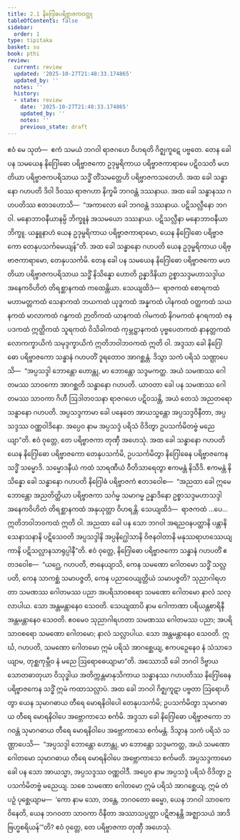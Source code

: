 ```yaml
---
title: 2.1 နိဂြေါဓပရိဗ္ဗာဇကဝတ္ထု
tableOfContents: false
sidebar:
  order: 1
type: tipitaka
basket: su
book: pthi
review:
  current: review
  updated: '2025-10-27T21:48:33.174865'
  updated_by: ''
  notes: ''
  history:
  - state: review
    date: '2025-10-27T21:48:33.174865'
    updated_by: ''
    notes: ''
    previous_state: draft
---
```



<ReviewStatus review={frontmatter.review} showDetails={true} />

<HypothesisAnnotation frontmatter={frontmatter} />

<DynamicBreadcrumb />

<Division number="49" book="pthi" e="ch" v="8" p="30">

<Paragraph number="109" book="pthi">
ဧဝံ မေ သုတံ—  ဧကံ သမယံ ဘဂဝါ ရာဇဂဟေ ဝိဟရတိ ဂိဇ္ဈကူဋေ ပဗ္ဗတေ. တေန ခေါ ပန သမယေန နိဂြေါဓော ပရိဗ္ဗာဇကော ဥဒုမ္ဗရိကာယ ပရိဗ္ဗာဇကာရာမေ ပဋိဝသတိ မဟတိယာ ပရိဗ္ဗာဇကပရိသာယ သဒ္ဓိံ တိံသမတ္တေဟိ ပရိဗ္ဗာဇကသတေဟိ. အထ ခေါ သန္ဓာနော ဂဟပတိ ဒိဝါ ဒိဝဿ ရာဇဂဟာ နိက္ခမိ ဘဂဝန္တံ ဒဿနာယ. အထ ခေါ သန္ဓာနဿ ဂဟပတိဿ ဧတဒဟောသိ—  “အကာလော ခေါ ဘဂဝန္တံ ဒဿနာယ. ပဋိသလ္လီနော ဘဂဝါ. မနောဘာဝနီယာနမ္ပိ ဘိက္ခူနံ အသမယော ဒဿနာယ. ပဋိသလ္လီနာ မနောဘာဝနီယာ ဘိက္ခူ. ယန္နူနာဟံ ယေန ဥဒုမ္ဗရိကာယ ပရိဗ္ဗာဇကာရာမော, ယေန နိဂြေါဓော ပရိဗ္ဗာဇကော တေနုပသင်္ကမေယျန်”တိ. အထ ခေါ သန္ဓာနော ဂဟပတိ ယေန ဥဒုမ္ဗရိကာယ ပရိဗ္ဗာဇကာရာမော, တေနုပသင်္ကမိ.
</Paragraph>

</Division>
<Division number="50" book="pthi" e="ch" v="8" p="30">

<Paragraph number="110" book="pthi">
တေန ခေါ ပန သမယေန နိဂြေါဓော ပရိဗ္ဗာဇကော မဟတိယာ ပရိဗ္ဗာဇကပရိသာယ သဒ္ဓိံ နိသိန္နော ဟောတိ ဥန္နာဒိနိယာ ဥစ္စာသဒ္ဒမဟာသဒ္ဒါယ အနေကဝိဟိတံ တိရစ္ဆာနကထံ ကထေန္တိယာ. သေယျထိဒံ—  ရာဇကထံ စောရကထံ မဟာမတ္တကထံ သေနာကထံ ဘယကထံ ယုဒ္ဓကထံ အန္နကထံ ပါနကထံ ဝတ္ထကထံ သယနကထံ မာလာကထံ ဂန္ဓကထံ ဉာတိကထံ ယာနကထံ ဂါမကထံ နိဂမကထံ နဂရကထံ ဇနပဒကထံ ဣတ္ထိကထံ သူရကထံ ဝိသိခါကထံ ကုမ္ဘဋ္ဌာနကထံ ပုဗ္ဗပေတကထံ နာနတ္တကထံ လောကက္ခာယိကံ သမုဒ္ဒက္ခာယိကံ ဣတိဘဝါဘဝကထံ ဣတိ ဝါ.
</Paragraph>

</Division>
<Division number="51" book="pthi" e="ch" v="8" p="30">

<Paragraph number="111" book="pthi">
အဒ္ဒသာ ခေါ နိဂြေါဓော ပရိဗ္ဗာဇကော သန္ဓာနံ ဂဟပတိံ ဒူရတောဝ အာဂစ္ဆန္တံ. ဒိသွာ သကံ ပရိသံ သဏ္ဌာပေသိ—  “အပ္ပသဒ္ဒါ ဘောန္တော ဟောန္တု, မာ ဘောန္တော သဒ္ဒမကတ္ထ. အယံ သမဏဿ ဂေါတမဿ သာဝကော အာဂစ္ဆတိ သန္ဓာနော ဂဟပတိ. ယာဝတာ ခေါ ပန သမဏဿ ဂေါတမဿ သာဝကာ ဂိဟီ ဩဒါတဝသနာ ရာဇဂဟေ ပဋိဝသန္တိ, အယံ တေသံ အညတရော သန္ဓာနော ဂဟပတိ. အပ္ပသဒ္ဒကာမာ ခေါ ပနေတေ အာယသ္မန္တော အပ္ပသဒ္ဒဝိနီတာ, အပ္ပသဒ္ဒဿ ဝဏ္ဏဝါဒိနော. အပ္ပေဝ နာမ အပ္ပသဒ္ဒံ ပရိသံ ဝိဒိတွာ ဥပသင်္ကမိတဗ္ဗံ မညေယျာ”တိ. ဧဝံ ဝုတ္တေ, တေ ပရိဗ္ဗာဇကာ တုဏှီ အဟေသုံ.
</Paragraph>

</Division>
<Division number="52" book="pthi" e="ch" v="8" p="31">

<Paragraph number="112" book="pthi">
အထ ခေါ သန္ဓာနော ဂဟပတိ ယေန နိဂြေါဓော ပရိဗ္ဗာဇကော တေနုပသင်္ကမိ, ဥပသင်္ကမိတွာ နိဂြေါဓေန ပရိဗ္ဗာဇကေန သဒ္ဓိံ သမ္မောဒိ. သမ္မောဒနီယံ ကထံ သာရဏီယံ ဝီတိသာရေတွာ ဧကမန္တံ နိသီဒိ. ဧကမန္တံ နိသိန္နော ခေါ သန္ဓာနော ဂဟပတိ နိဂြေါဓံ ပရိဗ္ဗာဇကံ ဧတဒဝေါစ—  “အညထာ ခေါ ဣမေ ဘောန္တော အညတိတ္ထိယာ ပရိဗ္ဗာဇကာ သင်္ဂမ္မ သမာဂမ္မ ဥန္နာဒိနော ဥစ္စာသဒ္ဒမဟာသဒ္ဒါ အနေကဝိဟိတံ တိရစ္ဆာနကထံ အနုယုတ္တာ ဝိဟရန္တိ. သေယျထိဒံ—  ရာဇကထံ …ပေ…  ဣတိဘဝါဘဝကထံ ဣတိ ဝါ. အညထာ ခေါ ပန သော ဘဂဝါ အရညဝနပတ္ထာနိ ပန္တာနိ သေနာသနာနိ ပဋိသေဝတိ အပ္ပသဒ္ဒါနိ အပ္ပနိဂ္ဃေါသာနိ ဝိဇနဝါတာနိ မနုဿရာဟဿေယျကာနိ ပဋိသလ္လာနသာရုပ္ပါနီ”တိ.
</Paragraph>

</Division>
<Division number="53" book="pthi" e="ch" v="8" p="31">

<Paragraph number="113" book="pthi">
ဧဝံ ဝုတ္တေ, နိဂြေါဓော ပရိဗ္ဗာဇကော သန္ဓာနံ ဂဟပတိံ ဧတဒဝေါစ—  “ယဂ္ဃေ, ဂဟပတိ, ဇာနေယျာသိ, ကေန သမဏော ဂေါတမော သဒ္ဓိံ သလ္လပတိ, ကေန သာကစ္ဆံ သမာပဇ္ဇတိ, ကေန ပညာဝေယျတ္တိယံ သမာပဇ္ဇတိ? သုညာဂါရဟတာ သမဏဿ ဂေါတမဿ ပညာ အပရိသာဝစရော သမဏော ဂေါတမော နာလံ သလ္လာပါယ. သော အန္တမန္တာနေဝ သေဝတိ. သေယျထာပိ နာမ ဂေါကာဏာ ပရိယန္တစာရိနီ အန္တမန္တာနေဝ သေဝတိ. ဧဝမေဝ သုညာဂါရဟတာ သမဏဿ ဂေါတမဿ ပညာ; အပရိသာဝစရော သမဏော ဂေါတမော; နာလံ သလ္လာပါယ. သော အန္တမန္တာနေဝ သေဝတိ. ဣင်္ဃ, ဂဟပတိ, သမဏော ဂေါတမော ဣမံ ပရိသံ အာဂစ္ဆေယျ, ဧကပဉှေနေဝ နံ သံသာဒေယျာမ, တုစ္ဆကုမ္ဘီဝ နံ မညေ ဩရောဓေယျာမာ”တိ.
</Paragraph>

</Division>
<Division number="54" book="pthi" e="ch" v="8" p="31">

<Paragraph number="114" book="pthi">
အဿောသိ ခေါ ဘဂဝါ ဒိဗ္ဗာယ သောတဓာတုယာ ဝိသုဒ္ဓါယ အတိက္ကန္တမာနုသိကာယ သန္ဓာနဿ ဂဟပတိဿ နိဂြေါဓေန ပရိဗ္ဗာဇကေန သဒ္ဓိံ ဣမံ ကထာသလ္လာပံ. အထ ခေါ ဘဂဝါ ဂိဇ္ဈကူဋာ ပဗ္ဗတာ ဩရောဟိတွာ ယေန သုမာဂဓာယ တီရေ မောရနိဝါပေါ တေနုပသင်္ကမိ; ဥပသင်္ကမိတွာ သုမာဂဓာယ တီရေ မောရနိဝါပေ အဗ္ဘောကာသေ စင်္ကမိ. အဒ္ဒသာ ခေါ နိဂြေါဓော ပရိဗ္ဗာဇကော ဘဂဝန္တံ သုမာဂဓာယ တီရေ မောရနိဝါပေ အဗ္ဘောကာသေ စင်္ကမန္တံ. ဒိသွာန သကံ ပရိသံ သဏ္ဌာပေသိ—  “အပ္ပသဒ္ဒါ ဘောန္တော ဟောန္တု, မာ ဘောန္တော သဒ္ဒမကတ္ထ, အယံ သမဏော ဂေါတမော သုမာဂဓာယ တီရေ မောရနိဝါပေ အဗ္ဘောကာသေ စင်္ကမတိ. အပ္ပသဒ္ဒကာမော ခေါ ပန သော အာယသ္မာ, အပ္ပသဒ္ဒဿ ဝဏ္ဏဝါဒီ. အပ္ပေဝ နာမ အပ္ပသဒ္ဒံ ပရိသံ ဝိဒိတွာ ဥပသင်္ကမိတဗ္ဗံ မညေယျ. သစေ သမဏော ဂေါတမော ဣမံ ပရိသံ အာဂစ္ဆေယျ, ဣမံ တံ ပဉှံ ပုစ္ဆေယျာမ—  ‘ကော နာမ သော, ဘန္တေ, ဘဂဝတော ဓမ္မော, ယေန ဘဂဝါ သာဝကေ ဝိနေတိ, ယေန ဘဂဝတာ သာဝကာ ဝိနီတာ အဿာသပ္ပတ္တာ ပဋိဇာနန္တိ အဇ္ဈာသယံ အာဒိဗြဟ္မစရိယန်’”တိ? ဧဝံ ဝုတ္တေ, တေ ပရိဗ္ဗာဇကာ တုဏှီ အဟေသုံ.
</Paragraph>
</Division>